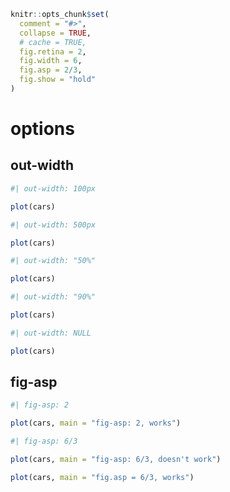 ```r
knitr::opts_chunk$set(
  comment = "#>",
  collapse = TRUE,
  # cache = TRUE,
  fig.retina = 2,
  fig.width = 6,
  fig.asp = 2/3,
  fig.show = "hold"
)
```

# options

## out-width

```r
#| out-width: 100px

plot(cars)
```

```r
#| out-width: 500px

plot(cars)
```

```r
#| out-width: "50%"

plot(cars)
```

```r
#| out-width: "90%"

plot(cars)
```

```r
#| out-width: NULL

plot(cars)
```

## fig-asp

```r
#| fig-asp: 2

plot(cars, main = "fig-asp: 2, works")
```

```r
#| fig-asp: 6/3

plot(cars, main = "fig-asp: 6/3, doesn't work")
```

```r
plot(cars, main = "fig.asp = 6/3, works")
```